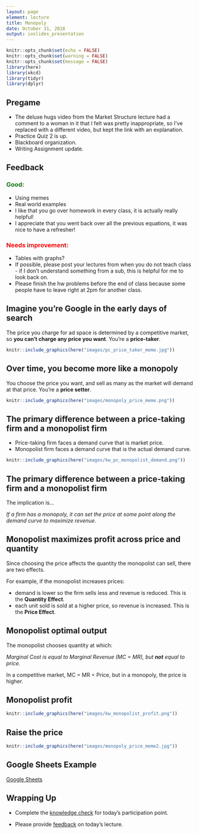 ```yaml
---
layout: page
element: lecture
title: Monopoly
date: October 31, 2018
output: ioslides_presentation
---
```


```r
knitr::opts_chunk$set(echo = FALSE)
knitr::opts_chunk$set(warning = FALSE)
knitr::opts_chunk$set(message = FALSE)
library(here)
library(xkcd)
library(tidyr)
library(dplyr)
```

## Pregame { .smaller }

- The deluxe hugs video from the Market Structure lecture had a comment to a woman in it that I felt was pretty inappropriate, so I've replaced with a different video, but kept the link with an explanation.
- Practice Quiz 2 is up.
- Blackboard organization.
- Writing Assignment update.


## Feedback { .smaller }

<h3 style="color: green;">Good: </h3>
- Using memes 
- Real world examples
- I like that you go over homework in every class, it is actually really helpful! 
- I appreciate that you went back over all the previous equations, it was nice to have a refresher!

<h3 style="color: red;">Needs improvement: </h3>
- Tables with graphs?
- If possible, please post your lectures from when you do not teach class - if I don't understand something from a sub, this is helpful for me to look back on.
- Please finish the hw problems before the end of class because some people have to leave right at 2pm for another class.


## Imagine you're Google in the early days of search { .smaller }

The price you charge for ad space is determined by a competitive market, so __you can't charge any price you want__. You're a __price-taker__.

```r
knitr::include_graphics(here("images/pc_price_taker_meme.jpg"))
```


## Over time, you become more like a monopoly { .smaller }

You choose the price you want, and sell as many as the market will demand at that price. You're a __price setter__.

```r
knitr::include_graphics(here("images/monopoly_price_meme.png"))
```


## The primary difference between a price-taking firm and a monopolist firm { .smaller }

- Price-taking firm faces a demand curve that is market price.
- Monopolist firm faces a demand curve that is the actual demand curve.

```r
knitr::include_graphics(here("images/kw_pc_monopolist_demand.png"))
```


## The primary difference between a price-taking firm and a monopolist firm

The implication is...

_If a firm has a monopoly, it can set the price at some point along the demand curve to maximize revenue._

## Monopolist maximizes profit across price and quantity

Since choosing the price affects the quantity the monopolist can sell, there are two effects. 

For example, if the monopolist increases prices:

- demand is lower so the firm sells less and revenue is reduced. This is the __Quantity Effect__.
- each unit sold is sold at a higher price, so revenue is increased. This is the __Price Effect__.


## Monopolist optimal output

The monopolist chooses quantity at which:

_Marginal Cost is equal to Marginal Revenue (MC = MR), but __not__ equal to price._

In a competitive market, MC = MR = Price, but in a monopoly, the price is higher.

## Monopolist profit

```r
knitr::include_graphics(here("images/kw_monopolist_profit.png"))
```


## Raise the price

```r
knitr::include_graphics(here("images/monopoly_price_meme2.jpg"))
```


## Google Sheets Example

[Google Sheets](https://docs.google.com/spreadsheets/d/1EdXAIMsQ2JlJ1X7ZbzNfkbXU5yKHWLrvEZDBKlcMhtA/edit?usp=sharing)

## Wrapping Up

* Complete the [knowledge check](https://goo.gl/forms/gElhIUJZRPdRH6Od2) for today's participation point.

* Please provide [feedback](https://goo.gl/forms/8SiOwdi19kN8cINJ3) on today's lecture.
